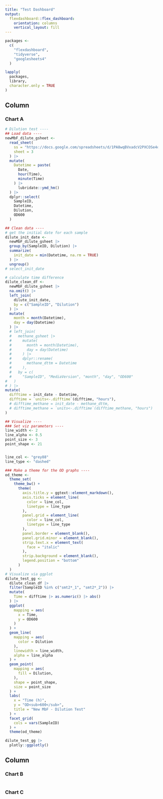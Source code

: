 ```yaml
---
title: "Test Dashboard"
output: 
  flexdashboard::flex_dashboard:
    orientation: columns
    vertical_layout: fill
---
```


```r
packages <- 
  c(
    "flexdashboard",
    "tidyverse",
    "googlesheets4"
  )

lapply(
  packages,
  library,
  character.only = TRUE
)
```

Column {data-width=650}
-----------------------------------------------------------------------

### Chart A

```r
# Dilution test ----
## Load data ----
newMbF_dilute_gsheet <- 
  read_sheet(
    ss = "https://docs.google.com/spreadsheets/d/1PA8wqBVxadcV2PXCOSe4oeU_CkxvzuJIpHnMHTCX5Ss/edit#gid=0",
    sheet = 3
  ) |> 
  mutate(
    Datetime = paste(
      Date,
      hour(Time),
      minute(Time)
    ) |> 
      lubridate::ymd_hm()
  ) |> 
  dplyr::select(
    SampleID,
    Datetime,
    Dilution,
    OD600
  )  

## Clean data ----
# get the initial date for each sample
dilute_init_date <- 
  newMbF_dilute_gsheet |> 
  group_by(SampleID, Dilution) |> 
  summarize(
    init_date = min(Datetime, na.rm = TRUE)
  ) |> 
  ungroup()
# select_init_date

# calculate time difference
dilute_clean_df <- 
  newMbF_dilute_gsheet |>  
  na.omit() |> 
  left_join(
    dilute_init_date,
    by = c("SampleID", "Dilution")
  ) |> 
  mutate(
    month = month(Datetime),
    day = day(Datetime)
  ) |> 
  # left_join(
  #   methane_gsheet |>
  #     mutate(
  #       month = month(Datetime),
  #       day = day(Datetime)
  #     ) |>
  #     dplyr::rename(
  #       methane_dttm = Datetime
  #     ),
  #   by = c(
  #     "SampleID", "MediaVersion", "month", "day", "OD600"
#   )
# ) |>
mutate(
  difftime = init_date - Datetime,
  difftime = `units<-.difftime`(difftime, "hours"),
  # difftime_methane = init_date - methane_dttm,
  # difftime_methane = `units<-.difftime`(difftime_methane, "hours")
)

## Visualize ----
### Set viz parameters ----
line_width <- 2
line_alpha <- 0.5
point_size <- 3
point_shape <- 21


line_col <- "grey88"
line_type <- "dashed"

### Make a theme for the OD graphs ----
od_theme <- 
  theme_set(
    theme_bw() +
      theme(
        axis.title.y = ggtext::element_markdown(),
        axis.ticks = element_line(
          color = line_col,
          linetype = line_type
        ),
        panel.grid = element_line(
          color = line_col,
          linetype = line_type
        ),
        panel.border = element_blank(),
        panel.grid.minor = element_blank(),
        strip.text.x = element_text(
          face = "italic"
        ),
        strip.background = element_blank(),
        legend.position = "bottom"
      )
  )
# Visualize via ggplot
dilute_test_gg <- 
  dilute_clean_df |> 
  filter(SampleID %in% c("smt2*_1", "smt2*_2")) |> 
  mutate(
    Time = difftime |> as.numeric() |> abs() 
  ) |> 
  ggplot(
    mapping = aes(
      x = Time,
      y = OD600
    )
  ) +
  geom_line(
    mapping = aes(
      color = Dilution
    ),
    linewidth = line_width,
    alpha = line_alpha
  ) +
  geom_point(
    mapping = aes(
      fill = Dilution,
    ),
    shape = point_shape,
    size = point_size
  ) +
  labs(
    x = "Time (h)",
    y = "OD<sub>600</sub>",
    title = "New MbF - Dilution Test"
  ) +
  facet_grid(
    cols = vars(SampleID)
  ) +
  theme(od_theme)

dilute_test_gg |> 
  plotly::ggplotly()
```

Column {data-width=350}
-----------------------------------------------------------------------

### Chart B

```r

```

### Chart C

```r

```


